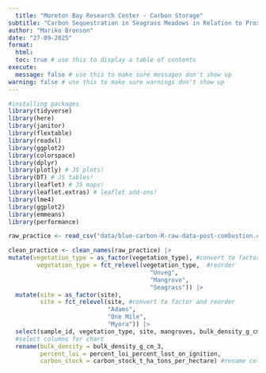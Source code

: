 ```yaml
---
  title: "Moreton Bay Research Center - Carbon Storage"
subtitle: "Carbon Sequestration in Seagrass Meadows in Relation to Proximity to Mangrove Forests"
author: "Mariko Bronson"
date: "27-09-2025"
format:
  html:
  toc: true # use this to display a table of contents
execute:
  message: false # use this to make sure messages don't show up
warning: false # use this to make sure warnings don't show up
---
```


```r

#installing packages
library(tidyverse)
library(here)
library(janitor)
library(flextable)
library(readxl)
library(ggplot2)
library(colorspace)
library(dplyr) 
library(plotly) # JS plots!
library(DT) # JS tables!
library(leaflet) # JS maps!
library(leaflet.extras) # leaflet add-ons!
library(lme4)
library(ggplot2)
library(emmeans)
library(performance)

raw_practice <- read_csv("data/blue-carbon-R-raw-data-post-combustion.csv")

```

```r

clean_practice <- clean_names(raw_practice) |> 
mutate(vegetation_type = as_factor(vegetation_type), #convert to factor
        vegetation_type = fct_relevel(vegetation_type,  #reorder
                                        "Unveg",
                                        "Mangrove",
                                        "Seagrass")) |> 
  mutate(site = as_factor(site),
         site = fct_relevel(site, #convert to factor and reorder
                            "Adams",
                            "One Mile",
                            "Myora")) |> 
  select(sample_id, vegetation_type, site, mangroves, bulk_density_g_cm_3, percent_loi_percent_lost_on_ignition, carbon_stock_t_ha_tons_per_hectare) |> 
  #select columns for chart
  rename(bulk_density = bulk_density_g_cm_3,
         percent_loi = percent_loi_percent_lost_on_ignition,
         carbon_stock = carbon_stock_t_ha_tons_per_hectare) #rename columns

```


